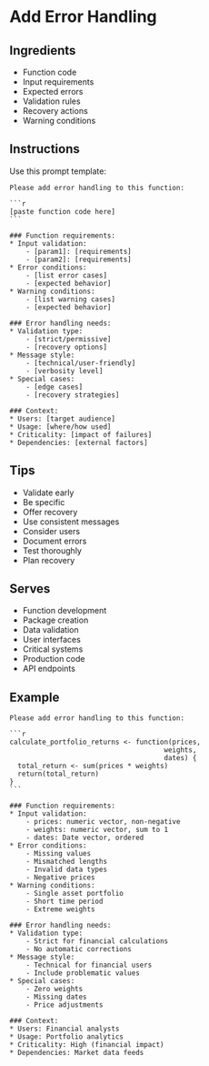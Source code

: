 
# Add Error Handling {#error-handling}

## Ingredients

* Function code
* Input requirements
* Expected errors
* Validation rules
* Recovery actions
* Warning conditions

## Instructions

Use this prompt template:

````
Please add error handling to this function:

```r
[paste function code here]
```

### Function requirements:
* Input validation:
    - [param1]: [requirements]
    - [param2]: [requirements]
* Error conditions:
    - [list error cases]
    - [expected behavior]
* Warning conditions:
    - [list warning cases]
    - [expected behavior]

### Error handling needs:
* Validation type:
    - [strict/permissive]
    - [recovery options]
* Message style:
    - [technical/user-friendly]
    - [verbosity level]
* Special cases:
    - [edge cases]
    - [recovery strategies]

### Context:
* Users: [target audience]
* Usage: [where/how used]
* Criticality: [impact of failures]
* Dependencies: [external factors]
````

## Tips

* Validate early
* Be specific
* Offer recovery
* Use consistent messages
* Consider users
* Document errors
* Test thoroughly
* Plan recovery

## Serves

* Function development
* Package creation
* Data validation
* User interfaces
* Critical systems
* Production code
* API endpoints

## Example

````
Please add error handling to this function:

```r
calculate_portfolio_returns <- function(prices,
                                      weights,
                                      dates) {
  total_return <- sum(prices * weights)
  return(total_return)
}
```

### Function requirements:
* Input validation:
    - prices: numeric vector, non-negative
    - weights: numeric vector, sum to 1
    - dates: Date vector, ordered
* Error conditions:
    - Missing values
    - Mismatched lengths
    - Invalid data types
    - Negative prices
* Warning conditions:
    - Single asset portfolio
    - Short time period
    - Extreme weights

### Error handling needs:
* Validation type:
    - Strict for financial calculations
    - No automatic corrections
* Message style:
    - Technical for financial users
    - Include problematic values
* Special cases:
    - Zero weights
    - Missing dates
    - Price adjustments

### Context:
* Users: Financial analysts
* Usage: Portfolio analytics
* Criticality: High (financial impact)
* Dependencies: Market data feeds
````

